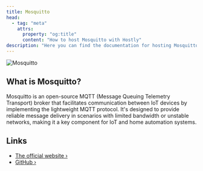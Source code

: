 ```yaml
---
title: Mosquitto
head:
  - tag: "meta"
    attrs:
      property: "og:title"
      content: "How to host Mosquitto with Hostly"
description: "Here you can find the documentation for hosting Mosquitto with Hostly."
---
```



<Badge text="One-click setup." variant="note" size="large" />

![Mosquitto](https://raw.githubusercontent.com/eclipse-mosquitto/mosquitto/refs/heads/master/logo/mosquitto-text-below.svg)

## What is Mosquitto?

Mosquitto is an open-source MQTT (Message Queuing Telemetry Transport) broker that facilitates communication between IoT devices by implementing the lightweight MQTT protocol. It's designed to provide reliable message delivery in scenarios with limited bandwidth or unstable networks, making it a key component for IoT and home automation systems.

## Links

- [The official website ›](https://mosquitto.org/)
- [GitHub ›](https://github.com/eclipse/mosquitto)
